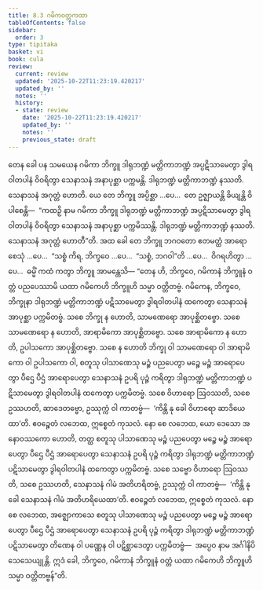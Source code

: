 ```yaml
---
title: 8.3 ဂမိကဝတ္တကထာ
tableOfContents: false
sidebar:
  order: 3
type: tipitaka
basket: vi
book: cula
review:
  current: review
  updated: '2025-10-22T11:23:19.420217'
  updated_by: ''
  notes: ''
  history:
  - state: review
    date: '2025-10-22T11:23:19.420217'
    updated_by: ''
    notes: ''
    previous_state: draft
---
```



<ReviewStatus review={frontmatter.review} showDetails={true} />

<HypothesisAnnotation frontmatter={frontmatter} />

<DynamicBreadcrumb />

<Division number="360" book="cula" e="ch" v="4" p="378">

<Paragraph number="1667" book="cula">
တေန ခေါ ပန သမယေန ဂမိကာ ဘိက္ခူ ဒါရုဘဏ္ဍံ မတ္တိကာဘဏ္ဍံ အပ္ပဋိသာမေတွာ ဒွါရဝါတပါနံ ဝိဝရိတွာ သေနာသနံ အနာပုစ္ဆာ ပက္ကမန္တိ. ဒါရုဘဏ္ဍံ မတ္တိကာဘဏ္ဍံ နဿတိ. သေနာသနံ အဂုတ္တံ ဟောတိ. ယေ တေ ဘိက္ခူ အပ္ပိစ္ဆာ …ပေ…  တေ ဥဇ္ဈာယန္တိ ခိယျန္တိ ဝိပါစေန္တိ—  “ကထဉှိ နာမ ဂမိကာ ဘိက္ခူ ဒါရုဘဏ္ဍံ မတ္တိကာဘဏ္ဍံ အပ္ပဋိသာမေတွာ ဒွါရဝါတပါနံ ဝိဝရိတွာ သေနာသနံ အနာပုစ္ဆာ ပက္ကမိဿန္တိ. ဒါရုဘဏ္ဍံ မတ္တိကာဘဏ္ဍံ နဿတိ. သေနာသနံ အဂုတ္တံ ဟောတီ”တိ. အထ ခေါ တေ ဘိက္ခူ ဘဂဝတော ဧတမတ္ထံ အာရောစေသုံ …ပေ…  “သစ္စံ ကိရ, ဘိက္ခဝေ …ပေ…  “သစ္စံ, ဘဂဝါ”တိ …ပေ…  ဝိဂရဟိတွာ …ပေ…  ဓမ္မိံ ကထံ ကတွာ ဘိက္ခူ အာမန္တေသိ—
</Paragraph>

</Division>
<Division number="361" book="cula" e="ch" v="4" p="378">

<Paragraph number="1668" book="cula">
“တေန ဟိ, ဘိက္ခဝေ, ဂမိကာနံ ဘိက္ခူနံ ဝတ္တံ ပညပေဿာမိ ယထာ ဂမိကေဟိ ဘိက္ခူဟိ သမ္မာ ဝတ္တိတဗ္ဗံ. ဂမိကေန, ဘိက္ခဝေ, ဘိက္ခုနာ ဒါရုဘဏ္ဍံ မတ္တိကာဘဏ္ဍံ ပဋိသာမေတွာ ဒွါရဝါတပါနံ ထကေတွာ သေနာသနံ အာပုစ္ဆာ ပက္ကမိတဗ္ဗံ. သစေ ဘိက္ခု န ဟောတိ, သာမဏေရော အာပုစ္ဆိတဗ္ဗော. သစေ သာမဏေရော န ဟောတိ, အာရာမိကော အာပုစ္ဆိတဗ္ဗော. သစေ အာရာမိကော န ဟောတိ, ဥပါသကော အာပုစ္ဆိတဗ္ဗော. သစေ န ဟောတိ ဘိက္ခု ဝါ သာမဏေရော ဝါ အာရာမိကော ဝါ ဥပါသကော ဝါ, စတူသု ပါသာဏေသု မဉ္စံ ပညပေတွာ မဉ္စေ မဉ္စံ အာရောပေတွာ ပီဌေ ပီဌံ အာရောပေတွာ သေနာသနံ ဥပရိ ပုဉ္ဇံ ကရိတွာ ဒါရုဘဏ္ဍံ မတ္တိကာဘဏ္ဍံ ပဋိသာမေတွာ ဒွါရဝါတပါနံ ထကေတွာ ပက္ကမိတဗ္ဗံ. သစေ ဝိဟာရော ဩဝဿတိ, သစေ ဥဿဟတိ, ဆာဒေတဗ္ဗော, ဥဿုက္ကံ ဝါ ကာတဗ္ဗံ—  ‘ကိန္တိ နု ခေါ ဝိဟာရော ဆာဒိယေထာ’တိ. ဧဝဉ္စေတံ လဘေထ, ဣစ္စေတံ ကုသလံ. နော စေ လဘေထ, ယော ဒေသော အနောဝဿကော ဟောတိ, တတ္ထ စတူသု ပါသာဏေသု မဉ္စံ ပညပေတွာ မဉ္စေ မဉ္စံ အာရောပေတွာ ပီဌေ ပီဌံ အာရောပေတွာ သေနာသနံ ဥပရိ ပုဉ္ဇံ ကရိတွာ ဒါရုဘဏ္ဍံ မတ္တိကာဘဏ္ဍံ ပဋိသာမေတွာ ဒွါရဝါတပါနံ ထကေတွာ ပက္ကမိတဗ္ဗံ. သစေ သဗ္ဗော ဝိဟာရော ဩဝဿတိ, သစေ ဥဿဟတိ, သေနာသနံ ဂါမံ အတိဟရိတဗ္ဗံ, ဥဿုက္ကံ ဝါ ကာတဗ္ဗံ—  ‘ကိန္တိ နု ခေါ သေနာသနံ ဂါမံ အတိဟရိယေထာ’တိ. ဧဝဉ္စေတံ လဘေထ, ဣစ္စေတံ ကုသလံ. နော စေ လဘေထ, အဇ္ဈောကာသေ စတူသု ပါသာဏေသု မဉ္စံ ပညပေတွာ မဉ္စေ မဉ္စံ အာရောပေတွာ ပီဌေ ပီဌံ အာရောပေတွာ သေနာသနံ ဥပရိ ပုဉ္ဇံ ကရိတွာ ဒါရုဘဏ္ဍံ မတ္တိကာဘဏ္ဍံ ပဋိသာမေတွာ တိဏေန ဝါ ပဏ္ဏေန ဝါ ပဋိစ္ဆာဒေတွာ ပက္ကမိတဗ္ဗံ—  အပ္ပေဝ နာမ အင်္ဂါနိပိ သေသေယျုန္တိ. ဣဒံ ခေါ, ဘိက္ခဝေ, ဂမိကာနံ ဘိက္ခူနံ ဝတ္တံ ယထာ ဂမိကေဟိ ဘိက္ခူဟိ သမ္မာ ဝတ္တိတဗ္ဗန်”တိ.
</Paragraph>
</Division>
